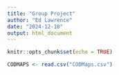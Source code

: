 ---
title: "Group Project"
author: "Ed Lawrence"
date: "2024-12-10"
output: html_document
---

```{r setup, include=FALSE}
knitr::opts_chunk$set(echo = TRUE)
```

```{r}

CODMAPS <- read.csv("CODMaps.csv")
```
